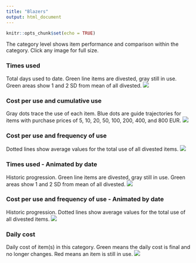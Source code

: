 ```yaml
---
title: "Blazers"
output: html_document
---
```


```r
knitr::opts_chunk$set(echo = TRUE)

```

The category level shows item performance and comparison within the category. Click any image for full size.

### Times used
Total days used to date. Green line items are divested, gray still in use. Green areas show 1 and 2 SD from mean of all divested.
[![](https://www.dropbox.com/s/g2q4my633qqe8fd/Category-Blazers_and_vests-Times_used.png?raw=1)](https://www.dropbox.com/s/g2q4my633qqe8fd/Category-Blazers_and_vests-Times_used.png?raw=1)

### Cost per use and cumulative use
Gray dots trace the use of each item. Blue dots are guide trajectories for items with purchase prices of 5, 10, 20, 50, 100, 200, 400, and 800 EUR.
[![](https://www.dropbox.com/s/ibhhy6ii4owctoh/Category-Blazers_and_vests-Cost_and_Cumulative_use.png?raw=1)](https://www.dropbox.com/s/ibhhy6ii4owctoh/Category-Blazers_and_vests-Cost_and_Cumulative_use.png?raw=1)

### Cost per use and frequency of use
Dotted lines show average values for the total use of all divested items.
[![](https://www.dropbox.com/s/64qarouu4l8f8ni/Category-Blazers_and_vests.png?raw=1)](https://www.dropbox.com/s/64qarouu4l8f8ni/Category-Blazers_and_vests.png?raw=1)

### Times used - Animated by date
Historic progression. Green line items are divested, gray still in use. Green areas show 1 and 2 SD from mean of all divested. 
![](https://www.dropbox.com/s/dn30f6ales1f6zb/Category-Blazers_and_vests-Times_used-animation.gif?raw=1)

### Cost per use and frequency of use - Animated by date
Historic progression. Dotted lines show average values for the total use of all divested items.
![](https://www.dropbox.com/s/v193yuinvn8owpg/Category-Blazers_and_vests-animation.gif?raw=1)

### Daily cost
Daily cost of item(s) in this category. Green means the daily cost is final and no longer changes. Red means an item is still in use.
[![](https://www.dropbox.com/s/1um83dc1cu1uut8/Category-Blazers_and_vests-Daily_cost.png?raw=1)](https://www.dropbox.com/s/1um83dc1cu1uut8/Category-Blazers_and_vests-Daily_cost.png?raw=1)
